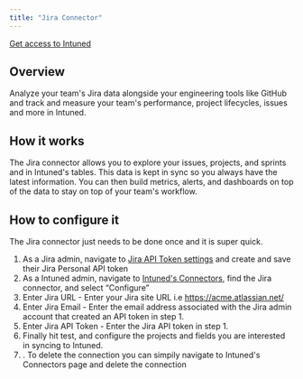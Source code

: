 ```yaml
---
title: "Jira Connector"
---
```


[Get access to Intuned](https://intunedhq.com)

## Overview

Analyze your team's Jira data alongside your engineering tools like GitHub and track and measure your team's performance, project lifecycles, issues and more in Intuned.

## How it works

The Jira connector allows you to explore your issues, projects, and sprints and in Intuned's tables. This data is kept in sync so you always have the latest information. You can then build metrics, alerts, and dashboards on top of the data to stay on top of your team's workflow.

## How to configure it

The Jira connector just needs to be done once and it is super quick.

1. As a Jira admin, navigate to [Jira API Token settings](https://id.atlassian.com/manage-profile/security/api-tokens) and create and save their Jira Personal API token
2. As a Intuned admin, navigate to [Intuned's Connectors](https://app.intuned.io/connectors), find the Jira connector, and select “Configure”
3. Enter Jira URL -  Enter your Jira site URL i.e https://acme.atlassian.net/
4. Enter Jira Email - Enter the email address associated with the Jira admin account that created an API token in step 1. 
5. Enter Jira API Token - Enter the Jira API token in step 1. 
6. Finally hit test, and configure the projects and fields you are interested in syncing to Intuned. 
7. . To delete the connection you can simpily navigate to Intuned's Connectors page and delete the connection

